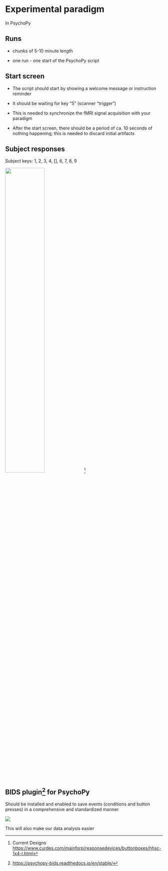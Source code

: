 # Experimental paradigm {.unnumbered}

In PsychoPy

## Runs

-   chunks of 5-10 minute length

-   one run - one start of the PsychoPy script

## Start screen

-   The script should start by showing a welcome message or instruction reminder

-   It should be waiting for key "5" (scanner "trigger")

-   This is needed to synchronize the fMRI signal acquisition with your paradigm

-   After the start screen, there should be a period of ca. 10 seconds of nothing happening; this is needed to discard initial artifacts

## Subject responses

Subject keys: 1, 2, 3, 4, \[\], 6, 7, 8, 9

![](images/clipboard-4146499127.png){width="50%"}[^paradigm-1]

[^paradigm-1]: Current Designs <https://www.curdes.com/mainforp/responsedevices/buttonboxes/hhsc-1x4-l.html>

## BIDS plugin[^paradigm-2] for PsychoPy

[^paradigm-2]: <https://psychopy-bids.readthedocs.io/en/stable/>

Should be installed and enabled to save events (conditions and button presses) in a comprehensive and standardized manner

![](images/clipboard-4271384204.png)

This will also make our data analysis easier
